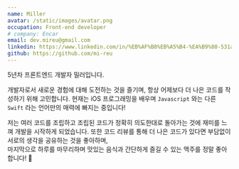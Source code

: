 ```yaml
---
name: Miller
avatar: /static/images/avatar.png
occupation: Front-end developer
# company: Encar
email: dev.mireu@gmail.com
linkedin: https://www.linkedin.com/in/%EB%AF%B8%EB%A5%B4-%EA%B9%80-531a9325b
github: https://github.com/mi-reu
---
```


5년차 프론트엔드 개발자 밀러입니다.

개발자로서 새로운 경험에 대해 도전하는 것을 즐기며, 항상 어제보다 더 나은 코드를 작성하기 위해 고민합니다.
현재는 iOS 프로그래밍을 배우며 `Javascript` 와는 다른 `Swift` 라는 언어만의 매력에 빠지는 중입니다!

저는 여러 코드를 조립하고 조립된 코드가 정확히 의도한대로 돌아가는 것에 재미를 느껴 개발을 시작하게 되었습니다.
또한 코드 리뷰를 통해 더 나은 코드가 있다면 부담없이 서로의 생각을 공유하는 것을 좋아하며,<br />
마지막으로 하루를 마무리하며 맛있는 음식과 간단하게 즐길 수 있는 맥주를 정말 좋아합니다! 🍻
